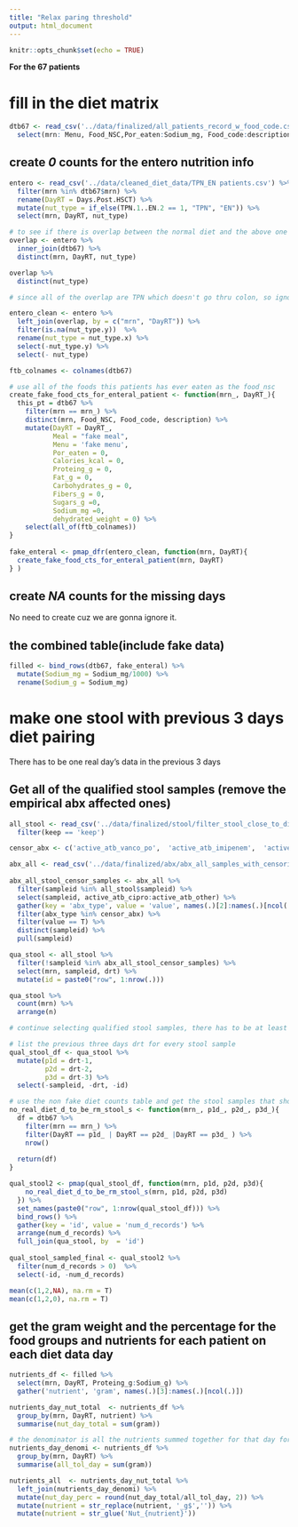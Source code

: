 ```yaml
---
title: "Relax paring threshold"
output: html_document
---
```


```r
knitr::opts_chunk$set(echo = TRUE)
```

**For the 67 patients**

# fill in the diet matrix

```r
dtb67 <- read_csv('../data/finalized/all_patients_record_w_food_code.csv') %>% 
  select(mrn: Menu, Food_NSC,Por_eaten:Sodium_mg, Food_code:description, dehydrated_weight )

```


## create *0* counts for the entero nutrition info

```r
entero <- read_csv('../data/cleaned_diet_data/TPN_EN patients.csv') %>% 
  filter(mrn %in% dtb67$mrn) %>% 
  rename(DayRT = Days.Post.HSCT) %>% 
  mutate(nut_type = if_else(TPN.1..EN.2 == 1, "TPN", "EN")) %>% 
  select(mrn, DayRT, nut_type)
```
 
```r
# to see if there is overlap between the normal diet and the above one
overlap <- entero %>% 
  inner_join(dtb67) %>% 
  distinct(mrn, DayRT, nut_type)

overlap %>% 
  distinct(nut_type)

# since all of the overlap are TPN which doesn't go thru colon, so ignore them  in the entero table
```
 
```r
entero_clean <- entero %>% 
  left_join(overlap, by = c("mrn", "DayRT")) %>% 
  filter(is.na(nut_type.y))  %>% 
  rename(nut_type = nut_type.x) %>% 
  select(-nut_type.y) %>% 
  select(- nut_type)
```
 
```r
ftb_colnames <- colnames(dtb67)
```
 
 
```r
# use all of the foods this patients has ever eaten as the food_nsc
create_fake_food_cts_for_enteral_patient <- function(mrn_, DayRT_){
  this_pt = dtb67 %>% 
    filter(mrn == mrn_) %>% 
    distinct(mrn, Food_NSC, Food_code, description) %>% 
    mutate(DayRT = DayRT_, 
           Meal = "fake meal",
           Menu = 'fake menu',
           Por_eaten = 0,
           Calories_kcal = 0, 
           Proteing_g = 0, 
           Fat_g = 0,
           Carbohydrates_g = 0,
           Fibers_g = 0,
           Sugars_g =0,
           Sodium_mg =0,
           dehydrated_weight = 0) %>% 
    select(all_of(ftb_colnames))
}
         
fake_enteral <- pmap_dfr(entero_clean, function(mrn, DayRT){
  create_fake_food_cts_for_enteral_patient(mrn, DayRT)
} )

```
 
## create *NA* counts for the missing days 

No need to create cuz we are gonna ignore it.


## the combined table(include fake data)

```r
filled <- bind_rows(dtb67, fake_enteral) %>% 
  mutate(Sodium_mg = Sodium_mg/1000) %>% 
  rename(Sodium_g = Sodium_mg)
```

# make one stool with previous 3 days diet pairing

There has to be one real day's data in the previous 3 days
   
 
## Get all of the qualified stool samples (remove the empirical abx affected ones)

```r
all_stool <- read_csv('../data/finalized/stool/filter_stool_close_to_diet_meta.csv') %>% 
  filter(keep == 'keep')  

censor_abx <- c('active_atb_vanco_po',	'active_atb_imipenem',	'active_atb_meropenem',	'active_atb_ertapenem',		'active_atb_cefepime',		'active_atb_linezolid',	'active_atb_metro',	'active_atb_piptazo')

abx_all <- read_csv('../data/finalized/abx/abx_all_samples_with_censoring_info.csv')
  
abx_all_stool_censor_samples <- abx_all %>% 
  filter(sampleid %in% all_stool$sampleid) %>% 
  select(sampleid, active_atb_cipro:active_atb_other) %>% 
  gather(key = 'abx_type', value = 'value', names(.)[2]:names(.)[ncol(.)]) %>% 
  filter(abx_type %in% censor_abx) %>% 
  filter(value == T) %>% 
  distinct(sampleid) %>% 
  pull(sampleid)  

qua_stool <- all_stool %>% 
  filter(!sampleid %in% abx_all_stool_censor_samples) %>% 
  select(mrn, sampleid, drt) %>% 
  mutate(id = paste0("row", 1:nrow(.)))

qua_stool %>% 
  count(mrn) %>% 
  arrange(n)

```


```r
# continue selecting qualified stool samples, there has to be at least one real day's diet data in the previous three days.

# list the previous three days drt for every stool sample 
qual_stool_df <- qua_stool %>% 
  mutate(p1d = drt-1,
         p2d = drt-2,
         p3d = drt-3) %>% 
  select(-sampleid, -drt, -id)

# use the non fake diet counts table and get the stool samples that should be removed -- not even one day
no_real_diet_d_to_be_rm_stool_s <- function(mrn_, p1d_, p2d_, p3d_){
  df = dtb67 %>% 
    filter(mrn == mrn_) %>% 
    filter(DayRT == p1d_ | DayRT == p2d_ |DayRT == p3d_ ) %>% 
    nrow()
  
  return(df)
}

qual_stool2 <- pmap(qual_stool_df, function(mrn, p1d, p2d, p3d){
    no_real_diet_d_to_be_rm_stool_s(mrn, p1d, p2d, p3d)
  }) %>% 
  set_names(paste0("row", 1:nrow(qual_stool_df))) %>% 
  bind_rows() %>% 
  gather(key = 'id', value = 'num_d_records') %>% 
  arrange(num_d_records) %>% 
  full_join(qua_stool, by  = 'id')
  
qual_stool_sampled_final <- qual_stool2 %>% 
  filter(num_d_records > 0)  %>% 
  select(-id, -num_d_records)
```

```r
mean(c(1,2,NA), na.rm = T)
mean(c(1,2,0), na.rm = T)
```


## get the gram weight and the percentage for the food groups and nutrients for each patient on each diet data day

```r
nutrients_df <- filled %>% 
  select(mrn, DayRT, Proteing_g:Sodium_g) %>% 
  gather('nutrient', 'gram', names(.)[3]:names(.)[ncol(.)]) 

nutrients_day_nut_total  <- nutrients_df %>% 
  group_by(mrn, DayRT, nutrient) %>% 
  summarise(nut_day_total = sum(gram))

# the denominator is all the nutrients summed together for that day for that patient
nutrients_day_denomi <- nutrients_df %>% 
  group_by(mrn, DayRT) %>% 
  summarise(all_tol_day = sum(gram))

nutrients_all  <- nutrients_day_nut_total %>% 
  left_join(nutrients_day_denomi) %>% 
  mutate(nut_day_perc = round(nut_day_total/all_tol_day, 2)) %>% 
  mutate(nutrient = str_replace(nutrient, '_g$','')) %>% 
  mutate(nutrient = str_glue('Nut_{nutrient}'))

```

